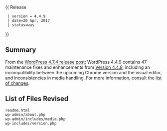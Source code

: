 {{ Release
  | version = 4.4.9
  | date=20 Apr, 2017
  | status=was
}}

== Summary ==
 
From the [https://wordpress.org/news/2017/04/wordpress-4-7-4/ WordPress 4.7.4 release post]: WordPress 4.4.9 contains 47 maintenance fixes and enhancements from [[Version 4.4.8]], including an incompatibility between the upcoming Chrome version and the visual editor, and inconsistencies in media handling. For more information, consult the [https://core.trac.wordpress.org/query?status=closed&milestone=4.7.4&group=component&col=id&col=summary&col=component&col=status&col=owner&col=type&col=priority&col=keywords&order=priority list of changes].

== List of Files Revised ==
 
<pre>
readme.html
wp-admin/about.php
wp-admin/includes/media.php
wp-includes/version.php
</pre>